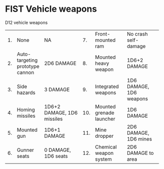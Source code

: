 # FIST Vehicle weapons

D12 vehicle weapons

|     |                                 |                            |      |                          |                         |
|---|-----------|-----------------|----|--------------|---------------|
| 1\. | None                            | NA                         | 7\.  | Front-mounted ram        | No crash self-damage    |
| 2\. | Auto-targeting prototype cannon | 2D6 DAMAGE                 | 8\.  | Mounted heavy weapon     | 1D6+2 DAMAGE            |
| 3\. | Side hazards                    | 3 DAMAGE                   | 9\.  | Integrated weapons       | 1D6 DAMAGE, 1D6 weapons |
| 4\. | Homing missiles                 | 1D6+2 DAMAGE, 1D6 missiles | 10\. | Mounted grenade launcher | 1D6 DAMAGE              |
| 5\. | Mounted gun                     | 1D6+1 DAMAGE               | 11\. | Mine dropper             | 2D6 DAMAGE, 1D6 mines   |
| 6\. | Gunner seats                    | 0 DAMAGE, 1D6 seats        | 12\. | Chemical weapon system   | 2D6 DAMAGE to area      |